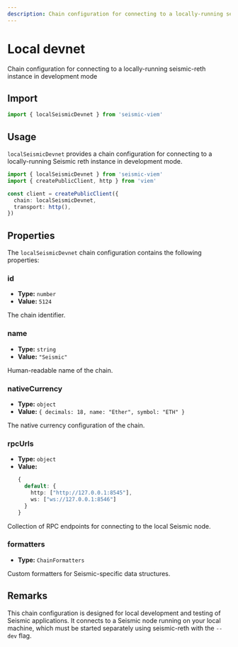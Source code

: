 ```yaml
---
description: Chain configuration for connecting to a locally-running seismic-reth instance in development mode
---
```


# Local devnet

Chain configuration for connecting to a locally-running seismic-reth instance in development mode

## Import

```ts
import { localSeismicDevnet } from 'seismic-viem'
```

## Usage

`localSeismicDevnet` provides a chain configuration for connecting to a locally-running Seismic reth instance in development mode.

```ts
import { localSeismicDevnet } from 'seismic-viem'
import { createPublicClient, http } from 'viem'

const client = createPublicClient({
  chain: localSeismicDevnet,
  transport: http(),
})
```

## Properties

The `localSeismicDevnet` chain configuration contains the following properties:

### id

- **Type:** `number`
- **Value:** `5124`

The chain identifier.

### name

- **Type:** `string`
- **Value:** `"Seismic"`

Human-readable name of the chain.

### nativeCurrency

- **Type:** `object`
- **Value:** `{ decimals: 18, name: "Ether", symbol: "ETH" }`

The native currency configuration of the chain.

### rpcUrls

- **Type:** `object`
- **Value:**
  ```ts
  {
    default: {
      http: ["http://127.0.0.1:8545"],
      ws: ["ws://127.0.0.1:8546"]
    }
  }
  ```

Collection of RPC endpoints for connecting to the local Seismic node.

### formatters

- **Type:** `ChainFormatters`

Custom formatters for Seismic-specific data structures.

## Remarks

This chain configuration is designed for local development and testing of Seismic applications. It connects to a Seismic node running on your local machine, which must be started separately using seismic-reth with the `--dev` flag.
